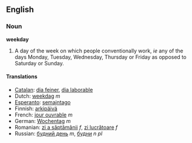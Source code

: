 ==English==
===Noun===
'''weekday'''

#A day of the week on which people conventionally work, ''ie'' any of the days Monday, Tuesday, Wednesday, Thursday or Friday as opposed to Saturday or Sunday.

====Translations====
*[[Catalan]]: [[dia feiner]], [[dia laborable]]
*Dutch: [[weekdag]] ''m''
*[[Esperanto]]: [[semajntago]]
*Finnish: [[arkipäivä]]
*French: [[jour ouvrable]] ''m''
*German: [[Wochentag]] ''m''
*Romanian: [[zi a săptămânii]] ''f'', [[zi lucrătoare]] ''f''
*Russian: [[будний день]] ''m'', [[будни]] ''n'' ''pl''